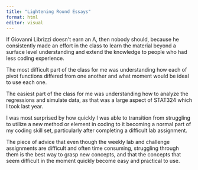```yaml
---
title: "Lightening Round Essays"
format: html
editor: visual
---
```


If Giovanni Librizzi doesn\'t earn an A, then nobody should, because he consistently made an effort in the class to learn the material beyond a surface level understanding and extend the knowledge to people who had less coding experience.

The most difficult part of the class for me was understanding how each of pivot functions differed from one another and what moment would be ideal to use each one.

The easiest part of the class for me was understanding how to analyze the regressions and simulate data, as that was a large aspect of STAT324 which I took last year.

I was most surprised by how quickly I was able to transition from struggling to utilize a new method or element in coding to it becoming a normal part of my coding skill set, particularly after completing a difficult lab assignment.

The piece of advice that even though the weekly lab and challenge assignments are difficult and often time consuming, struggling through them is the best way to grasp new concepts, and that the concepts that seem difficult in the moment quickly become easy and practical to use.

\

